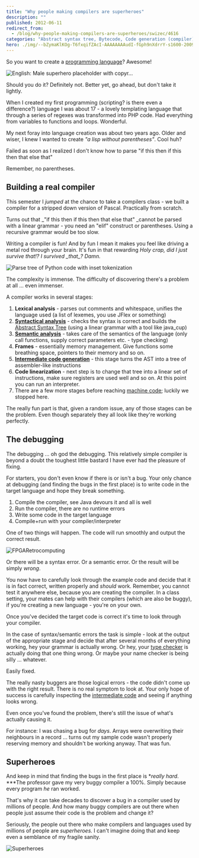 ```yaml
---
title: "Why people making compilers are superheroes"
description: ""
published: 2012-06-11
redirect_from:
  - /blog/why-people-making-compilers-are-superheroes/swizec/4616
categories: "Abstract syntax tree, Bytecode, Code generation (compiler), Compiler, Machine code, Parsing, Programming language, Type system, Uncategorized"
hero: ./img/--bZymaKlKOg-T6fxqifZAcI-AAAAAAAAudI-fGph9nXdrrY-s1600-20090528_Marvel_Superheroes-742088.jpg
---
```


So you want to create a [programming language](http://en.wikipedia.org/wiki/Programming_language "Programming language")? Awesome!

![English: Male superhero placeholder with copyr...](./img/English-Male-superhero-placeholder-with-copyrgg5081.png "English: Male superhero placeholder with copyr...")

Should you do it? Definitely not. Better yet, go ahead, but don't take it lightly.

When I created my first programming (scripting? is there even a difference?) language I was about 17 - a lovely templating language that through a series of regexes was transformed into PHP code. Had everything from variables to functions and loops. Wonderful.

My next foray into language creation was about two years ago. Older and wiser, I knew I wanted to create _"a lisp without parentheses"_. Cool huh?

Failed as soon as I realized I don't know how to parse "if this then if this then that else that"

Remember, no parentheses.

## Building a real compiler

This semester I _jumped_ at the chance to take a compilers class - we built a compiler for a stripped down version of Pascal. Practically from scratch.

Turns out that \_"if this then if this then that else that" \_cannot be parsed with a linear grammar - you need an "elif" construct or parentheses. Using a recursive grammar would be too slow.

Writing a compiler is fun! And by fun I mean it makes you feel like driving a metal rod through your brain. It's fun in that rewarding _Holy crap, did I just survive that!? I survived \_that\_? Damn._

![Parse tree of Python code with inset tokenization](https://upload.wikimedia.org/wikipedia/en/thumb/a/ac/Python_add5_parse.png/300px-Python_add5_parse.png "Parse tree of Python code with inset tokenization")

The complexity is immense. The difficulty of discovering there's a problem at all ... even immenser.

A compiler works in several stages:

1.  **Lexical analysis** - parses out comments and whitespace, unifies the language used (a list of lexemes, you use JFlex or something)
2.  **[Syntactical analysis](http://en.wikipedia.org/wiki/Parsing "Parsing")** - checks the syntax is correct and builds the [Abstract Syntax Tree](http://en.wikipedia.org/wiki/Abstract_syntax_tree "Abstract syntax tree") (using a linear grammar with a tool like java_cup)
3.  **[Semantic analysis](http://en.wikipedia.org/wiki/Compiler "Compiler")** - takes care of the semantics of the language (only call functions, supply correct parameters etc. - type checking)
4.  **Frames** - essentially memory management. Give functions some breathing space, pointers to their memory and so on.
5.  **[Intermediate code generation](http://en.wikipedia.org/wiki/Code_generation_%28compiler%29 "Code generation (compiler)")** - this stage turns the AST into a tree of assembler-like instructions
6.  **Code linearization** - next step is to change that tree into a linear set of instructions, make sure registers are used well and so on. At this point you can run an interpreter.
7.  There are a few more stages before reaching [machine code](http://en.wikipedia.org/wiki/Machine_code "Machine code"); luckily we stopped here.

The really fun part is that, given a random issue, any of those stages can be the problem. Even though separately they all look like they're working perfectly.

## The debugging

The debugging ... oh god the debugging. This relatively simple compiler is beyond a doubt the toughest little bastard I have ever had the pleasure of fixing.

For starters, you don't even know if there is or isn't a bug. Your only chance at debugging (and finding the bugs in the first place) is to write code in the target language and hope they break something.

1.  Compile the compiler, see Java devours it and all is well
2.  Run the compiler, there are no runtime errors
3.  Write some code in the target language
4.  Compile+run with your compiler/interpreter

One of two things will happen. The code will run smoothly and output the correct result.

![FPGARetrocomputing](./img/FPGARetrocomputing3g3g7c.jpeg "FPGARetrocomputing")

Or there will be a syntax error. Or a semantic error. Or the result will be simply _wrong_.

You now have to carefully look through the example code and decide that it is in fact correct, written properly and _should_ work. Remember, you cannot test it anywhere else, because you are creating the compiler. In a class setting, your mates can help with their compilers (which are also be buggy), if you're creating a new language - you're on your own.

Once you've decided the target code is correct it's time to look through your compiler.

In the case of syntax/semantic errors the task is simple - look at the output of the appropriate stage and decide that after several months of everything working, hey your grammar is actually wrong. Or hey, your [type checker](http://en.wikipedia.org/wiki/Type_system "Type system") is actually doing that one thing wrong. Or maybe your name checker is being silly ... whatever.

Easily fixed.

The really nasty buggers are those logical errors - the code didn't come up with the right result. There is no real symptom to look at. Your only hope of success is carefully inspecting the [intermediate code](http://en.wikipedia.org/wiki/Bytecode "Bytecode") and seeing if anything looks wrong.

Even once you've found the problem, there's still the issue of what's actually causing it.

For instance: I was chasing a bug for _days_. Arrays were overwriting their neighbours in a record ... turns out my sample code wasn't properly reserving memory and shouldn't be working anyway. That was fun.

## Superheroes

And keep in mind that finding the bugs in the first place is **really hard*. ***The professor gave my very buggy compiler a 100%. Simply because every program _he_ ran worked.

That's why it can take decades to discover a bug in a compiler used by millions of people. And how many buggy compilers are out there when people just assume their code is the problem and change it?

Seriously, the people out there who make compilers and languages used by millions of people are _superheroes._ I can't imagine doing that and keep even a semblance of my fragile sanity.

![Superheroes](./img/--bZymaKlKOg-T6fxqifZAcI-AAAAAAAAudI-fGph9nXdrrY-s1600-20090528_Marvel_Superheroes-742088.jpg "Superheroes")

